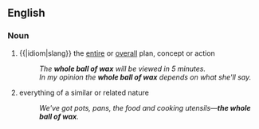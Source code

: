 ==English==

===Noun===
{{en-noun|sg=[[whole]] [[ball]] of [[wax]]}}

# {{|idiom|slang}} the [[entire]] or [[overall]] plan, concept or action
#: ''The '''whole ball of wax''' will be viewed in 5 minutes.''
#: ''In my opinion the '''whole ball of wax''' depends on what she'll say.''
# {{idiom|slang}} everything of a similar or related nature
#: ''We've got pots, pans, the food and cooking utensils—'''the whole ball of wax'''.''